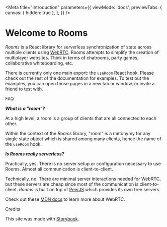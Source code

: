 
<Meta
  title="Introduction"
  parameters={{
    viewMode: 'docs',
    previewTabs: {
      canvas: { hidden: true },
    },
  }}
/>

<style>
  {`
    .subheading {
      --mediumdark: '#999999';
      font-weight: 900;
      font-size: 13px;
      color: #999;
      letter-spacing: 6px;
      line-height: 24px;
      text-transform: uppercase;
      margin-bottom: 12px;
      margin-top: 40px;
    }
  `}
</style>

# Welcome to Rooms

_Rooms_ is a React library for serverless synchronization of state across multiple clients using [WebRTC](https://developer.mozilla.org/en-US/docs/Web/API/WebRTC_API). Rooms attempts to simplify the creation of multiplayer websites. Think in terms of chatrooms, party games, collaborative whiteboarding, etc.

There is currently only one main export: the `useRoom` React hook. Please check out the rest of the documentation for examples. To test out the examples, you can open those pages in a new tab or window, or invite a friend to test with.

<div className="subheading">FAQ</div>

_**What is a "room"?**_

At a high level, a room is a group of clients that are all connected to each other.

Within the context of the _Rooms_ library, "room" is a metonymy for any single state object which is shared among many clients, hence the name of the `useRoom` hook.

_**Is Rooms really serverless?**_

Practically, yes. There is no server setup or configuration necessary to use Rooms. Almost all communication is client-to-client.

Technically, no. There are minimal server interactions needed for WebRTC, but these servers are cheap since most of the communication is client-to-client. _Rooms_ is built on top of [PeerJS](https://peerjs.com/) which provides its own free servers.

Check out these [MDN docs](https://developer.mozilla.org/en-US/docs/Web/API/WebRTC_API) to learn more about WebRTC.

<div className="subheading">Credits</div>

This site was made with [Storybook](https://storybook.js.org/).
